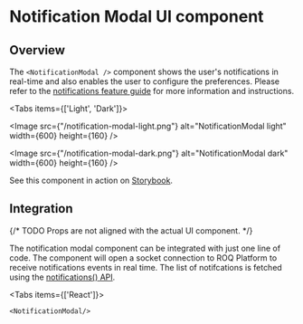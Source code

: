 
# Notification Modal UI component

## Overview

The `<NotificationModal />` component shows the user's notifications in real-time and also enables the user to
configure the preferences. Please refer to the [notifications feature guide](/feature-guides/notifications) for more
information and instructions.

<Tabs items={['Light', 'Dark']}><Tab>

<Image src={"/notification-modal-light.png"} alt="NotificationModal light" width={600} height={160} />

</Tab><Tab>

<Image src={"/notification-modal-dark.png"} alt="NotificationModal dark" width={600} height={160} />

</Tab></Tabs>

See this component in action on
[Storybook](https://ui.roq.tech/?path=/story/notifications-notificationsmodal--default).

## Integration

{/* TODO Props are not aligned with the actual UI component. */}

The notification modal component can be integrated with just one line of code. The component will open a socket
connection to ROQ Platform to receive notifications events in real time. The list of notifcations is fetched using the
[notifications() API](/api-doc/notifications-api#notifications).

<Tabs items={['React']}><Tab>

```tsx
<NotificationModal/>
```

</Tab></Tabs>